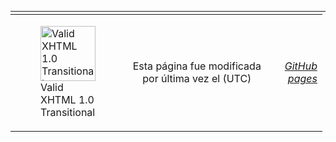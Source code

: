 <div class="footer">
<hr/>
<table style="margin-top: -10px;width: 99%;">
<tr>
<td style="width: 15%;">[[File:valid-xhtml10.png|88px|left|link=https://validator.w3.org/check?uri=referer|Valid XHTML 1.0 Transitional]]</td>
<td style="width: 65%;text-align: center;">Esta página fue modificada por última vez el <!-- timestamp --><!-- /timestamp --> (UTC)</td>
<td style="width: 20%;text-align: right;">''[https://pages.github.com GitHub pages]''</td>
</tr>
</table>
</div>
</div>
<script type="text/javascript">
  (function(i,s,o,g,r,a,m){i['GoogleAnalyticsObject']=r;i[r]=i[r]||function(){
  (i[r].q=i[r].q||[]).push(arguments)},i[r].l=1*new Date();a=s.createElement(o),
  m=s.getElementsByTagName(o)[0];a.async=1;a.src=g;m.parentNode.insertBefore(a,m)
  })(window,document,'script','https://www.google-analytics.com/analytics.js','ga');

  ga('create', 'UA-70849953-1', 'auto');
  ga('send', 'pageview');

</script>
</body>
</html>
